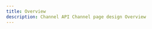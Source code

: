 ```yaml
---
title: Overview
description: Channel API Channel page design Overview
---
```



<Row className="resource-card-group">
  <Column colMd={4} colLg={4} noGutterSm style={{ marginBottom: '1px' }}>
    <CustomCard
      title="Displaying metadata"
      href={withPrefix('/channel-api-channel-page-design/displaying-metadata')}
    ></CustomCard>
  </Column>
  <Column colMd={4} colLg={4} noGutterSm style={{ marginBottom: '1px' }}>
    <CustomCard
      title="Channel picture"
      href={withPrefix('/channel-api-channel-page-design/channel-picture')}
    ></CustomCard>
  </Column>
  <Column colMd={4} colLg={4} noGutterSm>
    <CustomCard
      title="Featured videos on channel page"
      href={withPrefix('/channel-api-channel-page-design/featured-videos')}
    ></CustomCard>
  </Column>
  <Column colMd={4} colLg={4} noGutterSm>
    <CustomCard
      title="Playlists on channel page"
      href={withPrefix('/channel-api-channel-page-design/playlists-on-channel-page')}
    ></CustomCard>
  </Column>
</Row>
